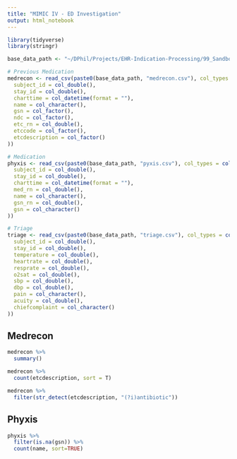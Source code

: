 ```yaml
---
title: "MIMIC IV - ED Investigation"
output: html_notebook
---
```


```r
library(tidyverse)
library(stringr)
```


```r
base_data_path <- "~/DPhil/Projects/EHR-Indication-Processing/99_Sandbox/MIMIC/physionet.org/files/mimic-iv-ed/2.2/ed/"

# Previous Medication
medrecon <- read_csv(paste0(base_data_path, "medrecon.csv"), col_types = cols(
  subject_id = col_double(),
  stay_id = col_double(),
  charttime = col_datetime(format = ""),
  name = col_character(),
  gsn = col_factor(),
  ndc = col_factor(),
  etc_rn = col_double(),
  etccode = col_factor(),
  etcdescription = col_factor()
))

# Medication
phyxis <- read_csv(paste0(base_data_path, "pyxis.csv"), col_types = cols(
  subject_id = col_double(),
  stay_id = col_double(),
  charttime = col_datetime(format = ""),
  med_rn = col_double(),
  name = col_character(),
  gsn_rn = col_double(),
  gsn = col_character()
))

# Triage
triage <- read_csv(paste0(base_data_path, "triage.csv"), col_types = cols(
  subject_id = col_double(),
  stay_id = col_double(),
  temperature = col_double(),
  heartrate = col_double(),
  resprate = col_double(),
  o2sat = col_double(),
  sbp = col_double(),
  dbp = col_double(),
  pain = col_character(),
  acuity = col_double(),
  chiefcomplaint = col_character()
))
```


## Medrecon
```r
medrecon %>%
  summary()
```

```r
medrecon %>%
  count(etcdescription, sort = T)
```

```r
medrecon %>%
  filter(str_detect(etcdescription, "(?i)antibiotic"))
```

## Phyxis
```r
phyxis %>% 
  filter(is.na(gsn)) %>%
  count(name, sort=TRUE)
```

